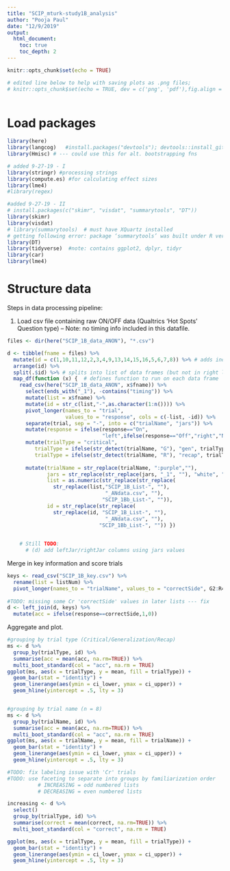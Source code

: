 ```yaml
---
title: "SCIP_mturk-study1B_analysis"
author: "Pooja Paul"
date: "12/9/2019"
output:
  html_document:
    toc: true
    toc_depth: 2
---
```


```r
knitr::opts_chunk$set(echo = TRUE)

# edited line below to help with saving plots as .png files; 
# knitr::opts_chunk$set(echo = TRUE, dev = c('png', 'pdf'),fig.align = 'center') 
   

```
# Load packages

```r

library(here)
library(langcog)   #install.packages("devtools"); devtools::install_github("langcog/langcog")
library(Hmisc) # --- could use this for alt. bootstrapping fns

# added 9-27-19 - I
library(stringr) #processing strings
library(compute.es) #for calculating effect sizes
library(lme4) 
#library(regex) 

#added 9-27-19 - II
# install.packages(c("skimr", "visdat", "summarytools", "DT"))
library(skimr)
library(visdat)
# library(summarytools)  # must have XQuartz installed 
# getting following error: package ‘summarytools’ was built under R version 3.5.2 couldn't connect to display ":0"system has no X11 capabilities, therefore only ascii graphs will be produced by dfSummary()
library(DT)
library(tidyverse)  #note: contains ggplot2, dplyr, tidyr
library(car)
library(lme4)

```

# Structure data

Steps in data processing pipeline:

(1) Load csv file containing raw ON/OFF data (Qualtrics 'Hot Spots' Question type) 
    -- Note: no timing info included in this datafile.

```r
files <- dir(here("SCIP_1B_data_ANON"), "*.csv")

d <- tibble(fname = files) %>%
  mutate(id = c(1,10,11,12,2,3,4,9,13,14,15,16,5,6,7,8)) %>% # adds index to keep track of data frames
  arrange(id) %>% 
  split(.$id) %>% # splits into list of data frames (but not in right list order)
  map_df(function (x) {  # defines function to run on each data frame
    read_csv(here("SCIP_1B_data_ANON", x$fname)) %>%
      select(ends_with("_1"), -contains("timing")) %>% 
      mutate(list = x$fname) %>%
      mutate(id = str_c(list,"-",as.character(1:n()))) %>%
      pivot_longer(names_to = "trial", 
                   values_to = "response", cols = c(-list, -id)) %>%
      separate(trial, sep = "-", into = c("trialName", "jars")) %>% 
      mutate(response = ifelse(response=="On", 
                               "left",ifelse(response=="Off","right","NA"))) %>% 
      mutate(trialType = "critical",
         trialType = ifelse(str_detect(trialName, "G"), "gen", trialType),
         trialType = ifelse(str_detect(trialName, "R"), "recap", trialType)) %>%
      
      mutate(trialName = str_replace(trialName, ":purple",""),
             jars = str_replace(str_replace(jars, "_1", ""), "white", "PW"),          
             list = as.numeric(str_replace(str_replace(
               str_replace(list,"SCIP_1B_List-", ""), 
                                "_ANdata.csv", ""),
                               "SCIP_1Bb_List-", "")),
             id = str_replace(str_replace(
               str_replace(id, "SCIP_1B_List-", ""), 
                                "_ANdata.csv", ""),
                              "SCIP_1Bb_List-", "")) })
  

    # Still TODO:
      # (d) add leftJar/rightJar columns using jars values
```


Merge in key information and score trials
```r
keys <- read_csv("SCIP_1B_key.csv") %>%
  rename(list = listNum) %>%
  pivot_longer(names_to = "trialName", values_to = "correctSide", G2:R4)
  
#TODO: missing some Cr 'correctSide' values in later lists --- fix 
d <- left_join(d, keys) %>%
  mutate(acc = ifelse(response==correctSide,1,0))


```

Aggregate and plot. 

```r
#grouping by trial type (Critical/Generalization/Recap)
ms <- d %>%   
  group_by(trialType, id) %>%
  summarise(acc = mean(acc, na.rm=TRUE)) %>%
  multi_boot_standard(col = "acc", na.rm = TRUE)
ggplot(ms, aes(x = trialType, y = mean, fill = trialType)) + 
  geom_bar(stat = "identity") +
  geom_linerange(aes(ymin = ci_lower, ymax = ci_upper)) + 
  geom_hline(yintercept = .5, lty = 3)


#grouping by trial name (n = 8)
ms <- d %>%   
  group_by(trialName, id) %>%
  summarise(acc = mean(acc, na.rm=TRUE)) %>%
  multi_boot_standard(col = "acc", na.rm = TRUE)
ggplot(ms, aes(x = trialName, y = mean, fill = trialName)) + 
  geom_bar(stat = "identity") +
  geom_linerange(aes(ymin = ci_lower, ymax = ci_upper)) + 
  geom_hline(yintercept = .5, lty = 3)

#TODO: fix labeling issue with 'Cr' trials
#TODO: use faceting to separate into groups by familiarization order 
          # INCREASING = odd numbered lists
          # DECREASING = even numbered lists

```
```r
increasing <- d %>%
  select()
  group_by(trialType, id) %>%
  summarise(correct = mean(correct, na.rm=TRUE)) %>%
  multi_boot_standard(col = "correct", na.rm = TRUE)

ggplot(ms, aes(x = trialType, y = mean, fill = trialType)) + 
  geom_bar(stat = "identity") +
  geom_linerange(aes(ymin = ci_lower, ymax = ci_upper)) + 
  geom_hline(yintercept = .5, lty = 3)
```
